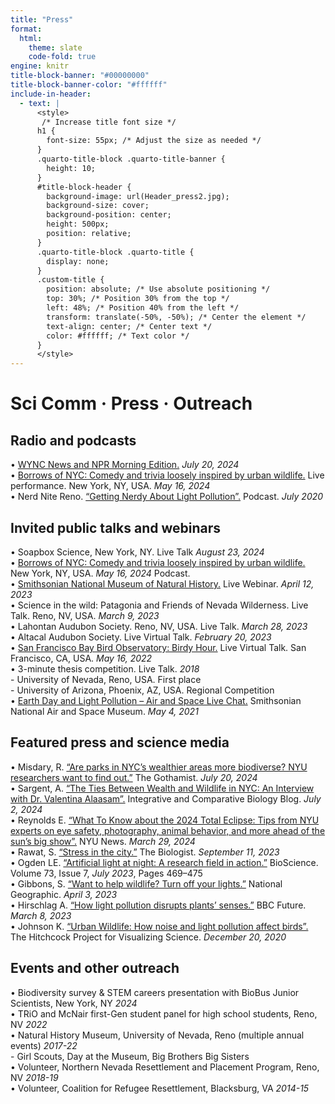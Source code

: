 ```yaml
---
title: "Press"
format:
  html:
    theme: slate
    code-fold: true
engine: knitr
title-block-banner: "#00000000"
title-block-banner-color: "#ffffff"
include-in-header:
  - text: |
      <style>
       /* Increase title font size */
      h1 {
        font-size: 55px; /* Adjust the size as needed */
      }
      .quarto-title-block .quarto-title-banner {
        height: 10;
      }
      #title-block-header {
        background-image: url(Header_press2.jpg);
        background-size: cover;
        background-position: center;
        height: 500px;
        position: relative;   
      }
      .quarto-title-block .quarto-title {
        display: none;
      }
      .custom-title {
        position: absolute; /* Use absolute positioning */
        top: 30%; /* Position 30% from the top */
        left: 48%; /* Position 40% from the left */
        transform: translate(-50%, -50%); /* Center the element */
        text-align: center; /* Center text */
        color: #ffffff; /* Text color */
      }
      </style>
---
```


::: custom-title
<h1><strong>Sci Comm · Press · Outreach</strong></h1>
:::

::: column-page
## **Radio and podcasts**

• [WYNC News and NPR Morning Edition.](https://gothamist.com/news/are-parks-in-nycs-wealthier-areas-more-biodiverse-nyu-researchers-want-to-find-out) *July 20, 2024*\
• [Borrows of NYC: Comedy and trivia loosely inspired by urban wildlife.](https://open.spotify.com/episode/4jXGzACTpnUDfxk8W54LlD?si=986bc37ee4274299) Live performance. New York, NY, USA. *May 16, 2024*\
• Nerd Nite Reno. ["Getting Nerdy About Light Pollution".](https://open.spotify.com/episode/3KQRv1Np7VInFDItRYNgfT?si=da6q9QWZS628t4DprPN5ag) Podcast. *July 2020*

## **Invited public talks and webinars**

• Soapbox Science, New York, NY. Live Talk *August 23, 2024*\
• [Borrows of NYC: Comedy and trivia loosely inspired by urban wildlife.](https://open.spotify.com/episode/4jXGzACTpnUDfxk8W54LlD?si=986bc37ee4274299) New York, NY, USA. *May 16, 2024* Podcast.\
• [Smithsonian National Museum of Natural History.](https://naturalhistory.si.edu/events/events-adults/video-webinars-outbreak-epidemics-connected-world/lights-out-effects-light-pollution-bird-health) Live Webinar. *April 12, 2023*\
• Science in the wild: Patagonia and Friends of Nevada Wilderness. Live Talk. Reno, NV, USA. *March 9, 2023*\
• Lahontan Audubon Society. Reno, NV, USA. Live Talk. *March 28, 2023*\
• Altacal Audubon Society. Live Virtual Talk. *February 20, 2023*\
• [San Francisco Bay Bird Observatory: Birdy Hour.](https://www.youtube.com/watch?v=XD5D8KV5ijU) Live Virtual Talk. San Francisco, CA, USA. *May 16, 2022*\
• 3-minute thesis competition. Live Talk. *2018*\
- University of Nevada, Reno, USA. First place\
- University of Arizona, Phoenix, AZ, USA. Regional Competition\
• [Earth Day and Light Pollution -- Air and Space Live Chat.](https://www.youtube.com/watch?v=C4Ox5N8kOMk) Smithsonian National Air and Space Museum. *May 4, 2021*

## **Featured press and science media**

• Misdary, R. ["Are parks in NYC's wealthier areas more biodiverse? NYU researchers want to find out."](https://gothamist.com/news/are-parks-in-nycs-wealthier-areas-more-biodiverse-nyu-researchers-want-to-find-out) The Gothamist. *July 20, 2024*\
• Sargent, A. ["The Ties Between Wealth and Wildlife in NYC: An Interview with Dr. Valentina Alaasam".](https://integrativeandcomparativebiology.wordpress.com/2024/07/02/the-ties-between-wealth-and-wildlife-in-nyc-an-interview-with-dr-valentina-alaasam/) Integrative and Comparative Biology Blog. *July 2, 2024*\
• Reynolds E. ["What To Know about the 2024 Total Eclipse: Tips from NYU experts on eye safety, photography, animal behavior, and more ahead of the sun's big show".](https://www.nyu.edu/about/news-publications/news/2024/march/eclipse-guide-2024.html) NYU News. *March 29, 2024*\
• Rawat, S. ["Stress in the city."](https://thebiologist.rsb.org.uk/biologist-features/stress-in-the-city) The Biologist. *September 11, 2023*\
• Ogden LE. ["Artificial light at night: A research field in action."](https://doi.org/10.1093/biosci/biad058) BioScience. Volume 73, Issue 7, *July 2023*, Pages 469--475\
• Gibbons, S. ["Want to help wildlife? Turn off your lights."](https://www.nationalgeographic.com/environment/article/light-pollution-how-to-help-wildlife) National Geographic. *April 3, 2023*\
• Hirschlag A. ["How light pollution disrupts plants' senses."](https://www.bbc.com/future/article/20230308-how-light-pollution-disrupts-plants-senses) BBC Future. *March 8, 2023*\
• Johnson K. ["Urban Wildlife: How noise and light pollution affect birds".](https://hitchcockproject.org/research-on-bird-stress-responses/) The Hitchcock Project for Visualizing Science. *December 20, 2020*

## **Events and other outreach**

• Biodiversity survey & STEM careers presentation with BioBus Junior Scientists, New York, NY *2024*\
• TRiO and McNair first-Gen student panel for high school students, Reno, NV *2022*\
• Natural History Museum, University of Nevada, Reno (multiple annual events) *2017-22*\
- Girl Scouts, Day at the Museum, Big Brothers Big Sisters\
• Volunteer, Northern Nevada Resettlement and Placement Program, Reno, NV *2018-19*\
• Volunteer, Coalition for Refugee Resettlement, Blacksburg, VA *2014-15*\
:::
